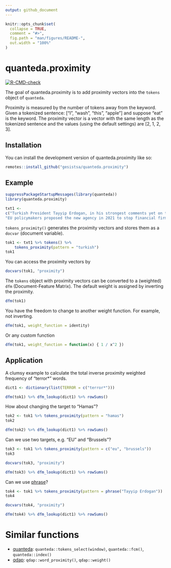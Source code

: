 ```yaml
---
output: github_document
---
```


<!-- README.md is generated from README.Rmd. Please edit that file -->

```r
knitr::opts_chunk$set(
  collapse = TRUE,
  comment = "#>",
  fig.path = "man/figures/README-",
  out.width = "100%"
)
```

# quanteda.proximity

<!-- badges: start -->
[![R-CMD-check](https://github.com/gesistsa/quanteda.proximity/actions/workflows/R-CMD-check.yaml/badge.svg)](https://github.com/gesistsa/quanteda.proximity/actions/workflows/R-CMD-check.yaml)
<!-- badges: end -->

The goal of quanteda.proximity is to add proximity vectors into the `tokens` object of `quanteda`.

Proximity is measured by the number of tokens away from the keyword. Given a tokenized sentence: ["I", "wash", "this", "apple"] and suppose "eat" is the keyword. The proximity vector is a vector with the same length as the tokenized sentence and the values (using the default settings) are [2, 1, 2, 3].

## Installation

You can install the development version of quanteda.proximity like so:

``` r
remotes::install_github("gesistsa/quanteda.proximity")
```

## Example

```r
suppressPackageStartupMessages(library(quanteda))
library(quanteda.proximity)

txt1 <-
c("Turkish President Tayyip Erdogan, in his strongest comments yet on the Gaza conflict, said on Wednesday the Palestinian militant group Hamas was not a terrorist organisation but a liberation group fighting to protect Palestinian lands.",
"EU policymakers proposed the new agency in 2021 to stop financial firms from aiding criminals and terrorists. Brussels has so far relied on national regulators with no EU authority to stop money laundering and terrorist financing running into billions of euros.")
```

`tokens_proximity()` generates the proximity vectors and stores them as a `docvar` (document variable).

```r
tok1 <- txt1 %>% tokens() %>%
    tokens_proximity(pattern = "turkish")
tok1
```

You can access the proximity vectors by

```r
docvars(tok1, "proximity")
```

The `tokens` object with proximity vectors can be converted to a (weighted) `dfm` (Document-Feature Matrix). The default weight is assigned by inverting the proximity.

```r
dfm(tok1)
```

You have the freedom to change to another weight function. For example, not inverting.

```r
dfm(tok1, weight_function = identity)
```

Or any custom function

```r
dfm(tok1, weight_function = function(x) { 1 / x^2 })
```

## Application

A clumsy example to calculate the total inverse proximity weighted frequency of "terror*" words.

```r
dict1 <- dictionary(list(TERROR = c("terror*")))

dfm(tok1) %>% dfm_lookup(dict1) %>% rowSums()
```

How about changing the target to "Hamas"?

```r
tok2 <- tok1 %>% tokens_proximity(pattern = "hamas")
tok2
```

```r
dfm(tok2) %>% dfm_lookup(dict1) %>% rowSums()
```

Can we use two targets, e.g. "EU" and "Brussels"?

```r
tok3 <- tok1 %>% tokens_proximity(pattern = c("eu", "brussels"))
tok3
```

```r
docvars(tok3, "proximity")
```

```r
dfm(tok3) %>% dfm_lookup(dict1) %>% rowSums()
```

Can we use [phrase](https://quanteda.io/reference/phrase.html)?

```r
tok4 <- tok1 %>% tokens_proximity(pattern = phrase("Tayyip Erdogan"))
tok4
```

```r
docvars(tok4, "proximity")
```

```r
dfm(tok4) %>% dfm_lookup(dict1) %>% rowSums()
```

# Similar functions

* [quanteda](https://quanteda.io/): `quanteda::tokens_select(window)`, `quanteda::fcm()`, `quanteda::index()`
* [qdap](https://trinker.github.io/qdap): `qdap::word_proximity()`, `qdap::weight()`
